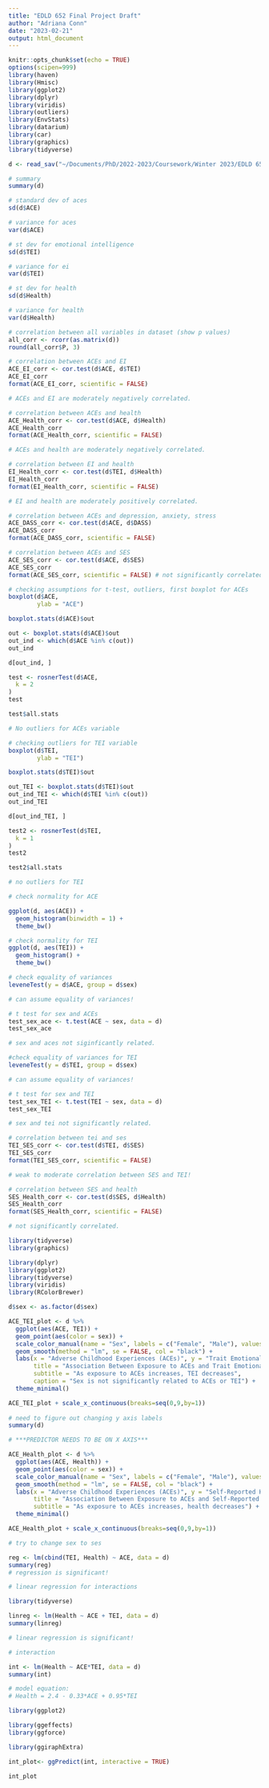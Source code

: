 ```yaml
---
title: "EDLD 652 Final Project Draft"
author: "Adriana Conn"
date: "2023-02-21"
output: html_document
---
```


```r
knitr::opts_chunk$set(echo = TRUE)
options(scipen=999)
library(haven)
library(Hmisc)
library(ggplot2)
library(dplyr)
library(viridis)
library(outliers)
library(EnvStats)
library(datarium)
library(car)
library(graphics)
library(tidyverse)
```

```r
d <- read_sav("~/Documents/PhD/2022-2023/Coursework/Winter 2023/EDLD 652/Final Project/final_project_draft/data/ACE_TEI_Health_Study_1.sav")
```

```r
# summary
summary(d)

# standard dev of aces
sd(d$ACE)

# variance for aces
var(d$ACE)

# st dev for emotional intelligence
sd(d$TEI)

# variance for ei
var(d$TEI)

# st dev for health
sd(d$Health)

# variance for health
var(d$Health)

# correlation between all variables in dataset (show p values)
all_corr <- rcorr(as.matrix(d))
round(all_corr$P, 3)

# correlation between ACEs and EI
ACE_EI_corr <- cor.test(d$ACE, d$TEI)
ACE_EI_corr
format(ACE_EI_corr, scientific = FALSE)

# ACEs and EI are moderately negatively correlated.

# correlation between ACEs and health
ACE_Health_corr <- cor.test(d$ACE, d$Health)
ACE_Health_corr
format(ACE_Health_corr, scientific = FALSE)

# ACEs and health are moderately negatively correlated.

# correlation between EI and health
EI_Health_corr <- cor.test(d$TEI, d$Health)
EI_Health_corr
format(EI_Health_corr, scientific = FALSE)

# EI and health are moderately positively correlated.

# correlation between ACEs and depression, anxiety, stress
ACE_DASS_corr <- cor.test(d$ACE, d$DASS)
ACE_DASS_corr
format(ACE_DASS_corr, scientific = FALSE)

# correlation between ACEs and SES
ACE_SES_corr <- cor.test(d$ACE, d$SES)
ACE_SES_corr
format(ACE_SES_corr, scientific = FALSE) # not significantly correlated

# checking assumptions for t-test, outliers, first boxplot for ACEs
boxplot(d$ACE,
        ylab = "ACE")

boxplot.stats(d$ACE)$out

out <- boxplot.stats(d$ACE)$out
out_ind <- which(d$ACE %in% c(out))
out_ind

d[out_ind, ]

test <- rosnerTest(d$ACE,
  k = 2
)
test

test$all.stats

# No outliers for ACEs variable

# checking outliers for TEI variable
boxplot(d$TEI,
        ylab = "TEI")

boxplot.stats(d$TEI)$out

out_TEI <- boxplot.stats(d$TEI)$out
out_ind_TEI <- which(d$TEI %in% c(out))
out_ind_TEI

d[out_ind_TEI, ]

test2 <- rosnerTest(d$TEI,
  k = 1
)
test2

test2$all.stats

# no outliers for TEI

# check normality for ACE

ggplot(d, aes(ACE)) +
  geom_histogram(binwidth = 1) +
  theme_bw()

# check normality for TEI
ggplot(d, aes(TEI)) +
  geom_histogram() +
  theme_bw()

# check equality of variances
leveneTest(y = d$ACE, group = d$sex)

# can assume equality of variances!

# t test for sex and ACEs
test_sex_ace <- t.test(ACE ~ sex, data = d)
test_sex_ace

# sex and aces not siginficantly related.

#check equality of variances for TEI
leveneTest(y = d$TEI, group = d$sex)

# can assume equality of variances!

# t test for sex and TEI
test_sex_TEI <- t.test(TEI ~ sex, data = d)
test_sex_TEI

# sex and tei not significantly related.

# correlation between tei and ses
TEI_SES_corr <- cor.test(d$TEI, d$SES)
TEI_SES_corr
format(TEI_SES_corr, scientific = FALSE)

# weak to moderate correlation between SES and TEI!

# correlation between SES and health
SES_Health_corr <- cor.test(d$SES, d$Health)
SES_Health_corr
format(SES_Health_corr, scientific = FALSE)

# not significantly correlated.

library(tidyverse)
library(graphics)
```

```r
library(dplyr)
library(ggplot2)
library(tidyverse)
library(viridis)
library(RColorBrewer)

d$sex <- as.factor(d$sex)

ACE_TEI_plot <- d %>%
  ggplot(aes(ACE, TEI)) +
  geom_point(aes(color = sex)) +
  scale_color_manual(name = "Sex", labels = c("Female", "Male"), values = c("#F05039", "#7CA1CC")) +
  geom_smooth(method = "lm", se = FALSE, col = "black") +
  labs(x = "Adverse Childhood Experiences (ACEs)", y = "Trait Emotional Intelligence (TEI)",
       title = "Association Between Exposure to ACEs and Trait Emotional Intelligence Among a Sample of Adults",
       subtitle = "As exposure to ACEs increases, TEI decreases",
       caption = "Sex is not significantly related to ACEs or TEI") +
  theme_minimal()

ACE_TEI_plot + scale_x_continuous(breaks=seq(0,9,by=1))
  
# need to figure out changing y axis labels
summary(d)

# ***PREDICTOR NEEDS TO BE ON X AXIS***
```

```r
ACE_Health_plot <- d %>%
  ggplot(aes(ACE, Health)) +
  geom_point(aes(color = sex)) +
  scale_color_manual(name = "Sex", labels = c("Female", "Male"), values = c("#F05039", "#7CA1CC")) +
  geom_smooth(method = "lm", se = FALSE, col = "black") +
  labs(x = "Adverse Childhood Experiences (ACEs)", y = "Self-Reported Health",
       title = "Association Between Exposure to ACEs and Self-Reported Health Among a Sample of Adults",
       subtitle = "As exposure to ACEs increases, health decreases") + 
  theme_minimal()

ACE_Health_plot + scale_x_continuous(breaks=seq(0,9,by=1))

# try to change sex to ses
```

```r
reg <- lm(cbind(TEI, Health) ~ ACE, data = d)
summary(reg)
# regression is significant!

# linear regression for interactions

library(tidyverse)

linreg <- lm(Health ~ ACE + TEI, data = d)
summary(linreg)

# linear regression is significant!

# interaction

int <- lm(Health ~ ACE*TEI, data = d)
summary(int)

# model equation: 
# Health = 2.4 - 0.33*ACE + 0.95*TEI
```

```r
library(ggplot2)

library(ggeffects)
library(ggforce)

library(ggiraphExtra)

int_plot<- ggPredict(int, interactive = TRUE)

int_plot 
```

